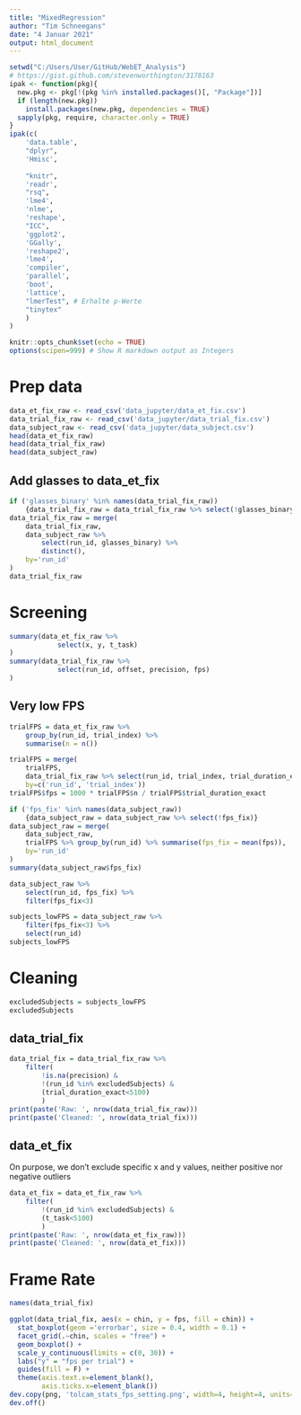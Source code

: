 ```yaml
---
title: "MixedRegression"
author: "Tim Schneegans"
date: "4 Januar 2021"
output: html_document
---
```


```r
setwd("C:/Users/User/GitHub/WebET_Analysis")
# https://gist.github.com/stevenworthington/3178163
ipak <- function(pkg){
  new.pkg <- pkg[!(pkg %in% installed.packages()[, "Package"])]
  if (length(new.pkg)) 
    install.packages(new.pkg, dependencies = TRUE)
  sapply(pkg, require, character.only = TRUE)
}
ipak(c(
    'data.table',
    "dplyr",
    'Hmisc',
    
    "knitr",
    'readr',
    "rsq",
    'lme4',
    'nlme', 
    'reshape',
    "ICC",
    'ggplot2',
    'GGally',
    'reshape2',
    'lme4',
    'compiler',
    'parallel',
    'boot',
    'lattice',
    "lmerTest", # Erhalte p-Werte
    "tinytex"
    )
)

knitr::opts_chunk$set(echo = TRUE)
options(scipen=999) # Show R markdown output as Integers
```

# Prep data
```r
data_et_fix_raw <- read_csv('data_jupyter/data_et_fix.csv')
data_trial_fix_raw <- read_csv('data_jupyter/data_trial_fix.csv')
data_subject_raw <- read_csv('data_jupyter/data_subject.csv')
head(data_et_fix_raw)
head(data_trial_fix_raw)
head(data_subject_raw)
```

## Add glasses to data_et_fix
```r
if ('glasses_binary' %in% names(data_trial_fix_raw))
    {data_trial_fix_raw = data_trial_fix_raw %>% select(!glasses_binary)}
data_trial_fix_raw = merge(
    data_trial_fix_raw, 
    data_subject_raw %>% 
        select(run_id, glasses_binary) %>%
        distinct(),
    by='run_id'
)
data_trial_fix_raw
```

# Screening
```r
summary(data_et_fix_raw %>%
            select(x, y, t_task)
)
summary(data_trial_fix_raw %>% 
            select(run_id, offset, precision, fps)
)
```

## Very low FPS
```r
trialFPS = data_et_fix_raw %>%
    group_by(run_id, trial_index) %>%
    summarise(n = n())

trialFPS = merge(
    trialFPS, 
    data_trial_fix_raw %>% select(run_id, trial_index, trial_duration_exact),
    by=c('run_id', 'trial_index'))
trialFPS$fps = 1000 * trialFPS$n / trialFPS$trial_duration_exact

if ('fps_fix' %in% names(data_subject_raw))
    {data_subject_raw = data_subject_raw %>% select(!fps_fix)}
data_subject_raw = merge(
    data_subject_raw, 
    trialFPS %>% group_by(run_id) %>% summarise(fps_fix = mean(fps)),
    by='run_id'
)
summary(data_subject_raw$fps_fix)

data_subject_raw %>%
    select(run_id, fps_fix) %>%
    filter(fps_fix<3)

subjects_lowFPS = data_subject_raw %>%
    filter(fps_fix<3) %>%
    select(run_id)
subjects_lowFPS
```

# Cleaning
```r
excludedSubjects = subjects_lowFPS
excludedSubjects
```

## data_trial_fix
```r

data_trial_fix = data_trial_fix_raw %>%
    filter(
        !is.na(precision) & 
        !(run_id %in% excludedSubjects) &
        (trial_duration_exact<5100)
        )
print(paste('Raw: ', nrow(data_trial_fix_raw)))
print(paste('Cleaned: ', nrow(data_trial_fix)))
```

## data_et_fix
On purpose, we don't exclude specific x and y values, neither positive nor negative outliers
```r
data_et_fix = data_et_fix_raw %>%
    filter(
        !(run_id %in% excludedSubjects) &
        (t_task<5100)
        )
print(paste('Raw: ', nrow(data_et_fix_raw)))
print(paste('Cleaned: ', nrow(data_et_fix)))
```
# Frame Rate
```r
names(data_trial_fix)
```

```r

ggplot(data_trial_fix, aes(x = chin, y = fps, fill = chin)) +
  stat_boxplot(geom ='errorbar', size = 0.4, width = 0.1) +
  facet_grid(.~chin, scales = "free") +
  geom_boxplot() +
  scale_y_continuous(limits = c(0, 30)) +
  labs("y" = "fps per trial") +
  guides(fill = F) + 
  theme(axis.text.x=element_blank(),
        axis.ticks.x=element_blank())
dev.copy(png, 'tolcam_stats_fps_setting.png', width=4, height=4, units="in", res=300)
dev.off()

```